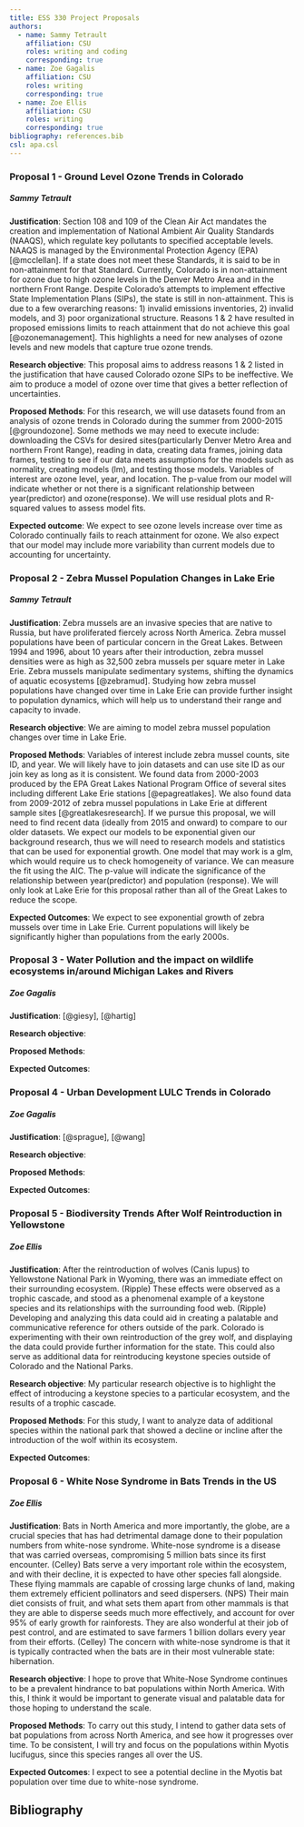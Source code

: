 ```yaml
---
title: ESS 330 Project Proposals
authors:
  - name: Sammy Tetrault
    affiliation: CSU
    roles: writing and coding
    corresponding: true
  - name: Zoe Gagalis
    affiliation: CSU
    roles: writing
    corresponding: true
  - name: Zoe Ellis
    affiliation: CSU
    roles: writing
    corresponding: true
bibliography: references.bib
csl: apa.csl
---
```


### Proposal 1 - Ground Level Ozone Trends in Colorado
##### **Sammy Tetrault**
**Justification**: Section 108 and 109 of the Clean Air Act mandates the creation and implementation of National Ambient Air Quality Standards (NAAQS), which regulate key pollutants to specified acceptable levels. NAAQS is managed by the Environmental Protection Agency (EPA) [@mcclellan]. If a state does not meet these Standards, it is said to be in non-attainment for that Standard. Currently, Colorado is in non-attainment for ozone due to high ozone levels in the Denver Metro Area and in the northern Front Range. Despite Colorado's attempts to implement effective State Implementation Plans (SIPs), the state is still in non-attainment. This is due to a few overarching reasons: 1) invalid emissions inventories, 2) invalid models, and 3) poor organizational structure. Reasons 1 & 2 have resulted in proposed emissions limits to reach attainment that do not achieve this goal [@ozonemanagement]. This highlights a need for new analyses of ozone levels and new models that capture true ozone trends.

**Research objective**: This proposal aims to address reasons 1 & 2 listed in the justification that have caused Colorado ozone SIPs to be ineffective. We aim to produce a model of ozone over time that gives a better reflection of uncertainties.

**Proposed Methods**: For this research, we will use datasets found from an analysis of ozone trends in Colorado during the summer from 2000-2015 [@groundozone]. Some methods we may need to execute include: downloading the CSVs for desired sites(particularly Denver Metro Area and northern Front Range), reading in data, creating data frames, joining data frames, testing to see if our data meets assumptions for the models such as normality, creating models (lm), and testing those models. Variables of interest are ozone level, year, and location. The p-value from our model will indicate whether or not there is a significant relationship between year(predictor) and ozone(response). We will use residual plots and R-squared values to assess model fits.

**Expected outcome**: We expect to see ozone levels increase over time as Colorado continually fails to reach attainment for ozone. We also expect that our model may include more variability than current models due to accounting for uncertainty. 

### Proposal 2 - Zebra Mussel Population Changes in Lake Erie
##### **Sammy Tetrault**

**Justification**: Zebra mussels are an invasive species that are native to Russia, but have proliferated fiercely across North America. Zebra mussel populations have been of particular concern in the Great Lakes. Between 1994 and 1996, about 10 years after their introduction, zebra mussel densities were as high as 32,500 zebra mussels per square meter in Lake Erie. Zebra mussels manipulate sedimentary systems, shifting the dynamics of aquatic ecosystems [@zebramud]. Studying how zebra mussel populations have changed over time in Lake Erie can provide further insight to population dynamics, which will help us to understand their range and capacity to invade.

**Research objective**: We are aiming to model zebra mussel population changes over time in Lake Erie.

**Proposed Methods**: Variables of interest include zebra mussel counts, site ID, and year. We will likely have to join datasets and can use site ID as our join key as long as it is consistent. We found data from 2000-2003 produced by the EPA Great Lakes National Program Office of several sites including different Lake Erie stations [@epagreatlakes]. We also found data from 2009-2012 of zebra mussel populations in Lake Erie at different sample sites [@greatlakesresearch]. If we pursue this proposal, we will need to find recent data (ideally from 2015 and onward) to compare to our older datasets. We expect our models to be exponential given our background research, thus we will need to research models and statistics that can be used for exponential growth. One model that may work is a glm, which would require us to check homogeneity of variance. We can measure the fit using the AIC. The p-value will indicate the significance of the relationship between year(predictor) and population (response). We will only look at Lake Erie for this proposal rather than all of the Great Lakes to reduce the scope.

**Expected Outcomes**: We expect to see exponential growth of zebra mussels over time in Lake Erie. Current populations will likely be significantly higher than populations from the early 2000s.

### Proposal 3 - Water Pollution and the impact on wildlife ecosystems in/around Michigan Lakes and Rivers
##### **Zoe Gagalis**

**Justification**: [@giesy], [@hartig]

**Research objective**:

**Proposed Methods**: 

**Expected Outcomes**: 

### Proposal 4 - Urban Development LULC Trends in Colorado
##### **Zoe Gagalis**

**Justification**: [@sprague], [@wang]

**Research objective**:

**Proposed Methods**: 

**Expected Outcomes**: 

### Proposal 5 - Biodiversity Trends After Wolf Reintroduction in Yellowstone
##### **Zoe Ellis**

**Justification**: After the reintroduction of wolves (Canis lupus) to Yellowstone National Park in Wyoming, there was an immediate effect on their surrounding ecosystem.  (Ripple) These effects were observed as a trophic cascade, and stood as a phenomenal example of a keystone species and its relationships with the surrounding food web.  (Ripple) Developing and analyzing this data could aid in creating a palatable and communicative reference for others outside of the park.  Colorado is experimenting with their own reintroduction of the grey wolf, and displaying the data could provide further information for the state.  This could also serve as additional data for reintroducing keystone species outside of Colorado and the National Parks.

**Research objective**: My particular research objective is to highlight the effect of introducing a keystone species to a particular ecosystem, and the results of a trophic cascade.

**Proposed Methods**: For this study,  I want to analyze data of additional species within the national park that showed a decline or incline after the introduction of the wolf within its ecosystem.  

**Expected Outcomes**: 

### Proposal 6 - White Nose Syndrome in Bats Trends in the US
##### **Zoe Ellis**

**Justification**: Bats in North America and more importantly, the globe, are a crucial species that has had detrimental damage done to their population numbers from white-nose syndrome.  White-nose syndrome is a disease that was carried overseas, compromising 5 million bats since its first encounter. (Celley) Bats serve a very important role within the ecosystem, and with their decline, it is expected to have other species fall alongside.  These flying mammals are capable of crossing large chunks of land, making them extremely efficient pollinators and seed dispersers. (NPS) Their main diet consists of fruit, and what sets them apart from other mammals is that they are able to disperse seeds much more effectively, and account for over 95% of early growth for rainforests.   They are also wonderful at their job of pest control, and are estimated to save farmers 1 billion dollars every year from their efforts.  (Celley) The concern with white-nose syndrome is that it is typically contracted when the bats are in their most vulnerable state: hibernation. 

**Research objective**:  I hope to prove that White-Nose Syndrome continues to be a prevalent hindrance to bat populations within North America.  With this, I think it would be important to generate visual and palatable data for those hoping to understand the scale.  

**Proposed Methods**: To carry out this study,  I intend to gather data sets of bat populations from across North America, and see how it progresses over time.  To be consistent,  I will try and focus on the populations within Myotis lucifugus, since this species ranges all over the US. 

**Expected Outcomes**: I expect to see a potential decline in the Myotis bat population over time due to white-nose syndrome. 

## Bibliography